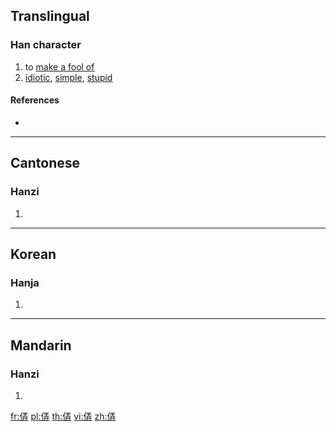 {{character info/new}}
==Translingual==

===Han character===
{{Han char|rn=9|rad=人|as=07|sn=9|four=|canj=OMGT|ids=⿰亻弄}}

# to [[make a fool of]]
# [[idiotic]], [[simple]], [[stupid]]

====References====
* {{Han ref|kx=0105.060|hdz=10156.100|uh=345D|ud=13405}}

----

==Cantonese==

===Hanzi===
{{yue-hanzi|jyut=[[lung6]]|y=lung6}}

# {{defn|lang=yue|sort=人07}}

----

==Korean==

===Hanja===
{{ko-hanja|hangeul=[[롱]]([[농]])|rv=rong(nong)|mr=rong(nong)|y=long(<sup>l</sup>nong)|eumhun=어리석다|ehrv=eoriseokda|ehmr=ŏrisŏkta|ehy=elisekta}}

# {{defn|lang=ko|sort=人07}}

----

==Mandarin==

===Hanzi===
{{cmn-hanzi|pin=[[lòng]] ([[long4]])|wg=lung<sup>4</sup>}}

# {{defn|lang=cmn|sort=人07}}

[[fr:㑝]]
[[pl:㑝]]
[[th:㑝]]
[[vi:㑝]]
[[zh:㑝]]